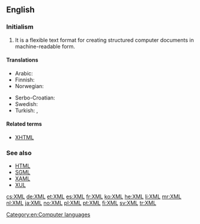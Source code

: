 ==English==
{{wikipedia}}

===Initialism===
{{en-initialism}}

# {{computing}} {{initialism of|Extensible Markup Language}} It is a flexible text format for creating structured computer documents in machine-readable form.

====Translations====
{{trans-top|extensible markup language}}
* Arabic: {{t-|ar|إكس إم إل|tr=إكْسْ إمْ إلْ|sc=Arab}}
* Finnish: {{t-|fi|XML-kieli}}
* Norwegian: {{t+|no|XML|n}}
{{trans-mid}}
* Serbo-Croatian: {{t-|sh|XML|m}}
* Swedish: {{t+|sv|XML|n}}
* Turkish: {{t-|tr|GİD}}, {{t+|tr|XML}}
{{trans-bottom}}

====Related terms====
* [[XHTML]]

===See also===
* [[HTML]]
* [[SGML]]
* [[XAML]]
* [[XUL]]

[[Category:en:Computer languages]]

[[cs:XML]]
[[de:XML]]
[[et:XML]]
[[es:XML]]
[[fr:XML]]
[[ko:XML]]
[[he:XML]]
[[li:XML]]
[[mr:XML]]
[[nl:XML]]
[[ja:XML]]
[[no:XML]]
[[pl:XML]]
[[pt:XML]]
[[fi:XML]]
[[sv:XML]]
[[tr:XML]]